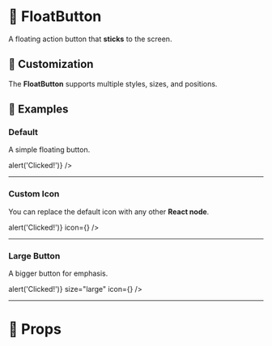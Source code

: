 

<Meta title="General/FloatButton" component={FloatButton} />

# 🚀 FloatButton

A floating action button that **sticks** to the screen.

## 🎨 Customization

The **FloatButton** supports multiple styles, sizes, and positions.

## 📌 Examples

### **Default**

A simple floating button.

<Canvas>
  <Story name="Default">
    <FloatButton onClick={() => alert('Clicked!')} />
  </Story>
</Canvas>

---

### **Custom Icon**

You can replace the default icon with any other **React node**.

<Canvas>
  <Story name="With Custom Icon">
    <FloatButton onClick={() => alert('Clicked!')} icon={<MagnifyingGlassIcon className="size-6" />} />
  </Story>
</Canvas>

---

### **Large Button**

A bigger button for emphasis.

<Canvas>
  <Story name="Large Button">
    <FloatButton onClick={() => alert('Clicked!')} size="large" icon={<PlusIcon className="size-8" />} />
  </Story>
</Canvas>

---

# 🔧 Props

<ArgsTable of={FloatButton} />
